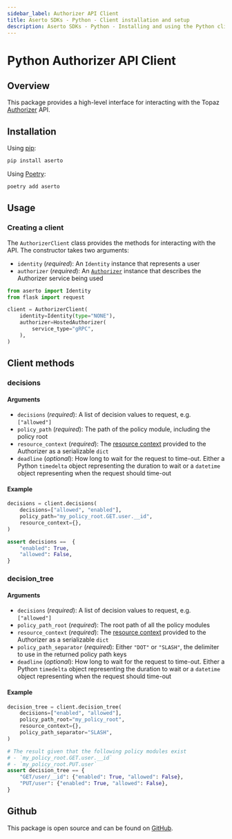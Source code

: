 ```yaml
---
sidebar_label: Authorizer API Client
title: Aserto SDKs - Python - Client installation and setup
description: Aserto SDKs - Python - Installing and using the Python client
---
```


# Python Authorizer API Client

## Overview

This package provides a high-level interface for interacting with the Topaz [Authorizer](/docs/authorizer-guide/overview) API.

## Installation

Using [pip](https://pip.pypa.io):

```sh
pip install aserto
```

Using [Poetry](https://python-poetry.org):

```sh
poetry add aserto
```

## Usage

### Creating a client

The `AuthorizerClient` class provides the methods for interacting with the API. The constructor takes
two arguments:

- `identity` (_required_): An `Identity` instance that represents a user
- `authorizer` (_required_): An [`Authorizer`](/docs/software-development-kits/python/authorizers) instance that describes the Authorizer service being used

```py
from aserto import Identity
from flask import request

client = AuthorizerClient(
    identity=Identity(type="NONE"),
    authorizer=HostedAuthorizer(
        service_type="gRPC",
    ),
)
```

## Client methods

### decisions

#### Arguments

- `decisions` (_required_): A list of decision values to request, e.g. `["allowed"]`
- `policy_path` (_required_): The path of the policy module, including the policy root
- `resource_context` (_required_): The [resource context](/docs/authorizer-guide/resource-context) provided to the Authorizer as a serializable `dict`
- `deadline` (_optional_): How long to wait for the request to time-out.
  Either a Python `timedelta` object representing the duration to wait or a `datetime` object
  representing when the request should time-out

#### Example

```py
decisions = client.decisions(
    decisions=["allowed", "enabled"],
    policy_path="my_policy_root.GET.user.__id",
    resource_context={},
)

assert decisions ==  {
    "enabled": True,
    "allowed": False,
}
```

### decision_tree

#### Arguments

- `decisions` (_required_): A list of decision values to request, e.g. `["allowed"]`
- `policy_path_root` (_required_): The root path of all the policy modules
- `resource_context` (_required_): The [resource context](/docs/authorizer-guide/resource-context) provided to the Authorizer as a serializable `dict`
- `policy_path_separator` (_required_): Either `"DOT"` or `"SLASH"`, the delimiter to use in the returned policy path keys
- `deadline` (_optional_): How long to wait for the request to time-out.
  Either a Python `timedelta` object representing the duration to wait or a `datetime` object
  representing when the request should time-out

#### Example

```py
decision_tree = client.decision_tree(
    decisions=["enabled", "allowed"],
    policy_path_root="my_policy_root",
    resource_context={},
    policy_path_separator="SLASH",
)

# The result given that the following policy modules exist
# - `my_policy_root.GET.user.__id`
# - `my_policy_root.PUT.user`
assert decision_tree == {
    "GET/user/__id": {"enabled": True, "allowed": False},
    "PUT/user": {"enabled": True, "allowed": False},
}
```

## Github

This package is open source and can be found on [GitHub](https://github.com/aserto-dev/aserto-python/tree/main/packages/aserto).
